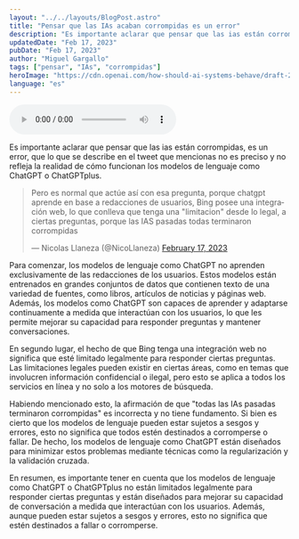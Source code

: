```yaml
---
layout: "../../layouts/BlogPost.astro"
title: "Pensar que las IAs acaban corrompidas es un error"
description: "Es importante aclarar que pensar que las ias están corrompidas, es un error, que lo que se describe en el tweet que mencionas no es preciso y no refleja la realidad de cómo funcionan los modelos de lenguaje como ChatGPT o ChatGPTplus."
updatedDate: "Feb 17, 2023"
pubDate: "Feb 17, 2023"
author: "Miguel Gargallo"
tags: ["pensar", "IAs", "corrompidas"]
heroImage: "https://cdn.openai.com/how-should-ai-systems-behave/draft-20230216a/building-chatgpt.svg"
language: "es"
---
```


<audio controls>
  <source src="https://github.com/superdatas/blog-audios/blob/main/pensar-ias-corrompidas.mp3?raw=true" type="audio/mp3" />
</audio> 

Es importante aclarar que pensar que las ias están corrompidas, es un error, que lo que se describe en el tweet que mencionas no es preciso y no refleja la realidad de cómo funcionan los modelos de lenguaje como ChatGPT o ChatGPTplus.

<blockquote class="twitter-tweet"><p lang="es" dir="ltr">Pero es normal que actúe así con esa pregunta, porque chatgpt aprende en base a redacciones de usuarios, Bing posee una integración web, lo que conlleva que tenga una &quot;limitacion&quot; desde lo legal, a ciertas preguntas, porque las IAS pasadas todas terminaron corrompidas</p>&mdash; Nicolas Llaneza (@NicoLlaneza) <a href="https://twitter.com/NicoLlaneza/status/1626558050172653568?ref_src=twsrc%5Etfw">February 17, 2023</a></blockquote> <script async src="https://platform.twitter.com/widgets.js" charset="utf-8"></script> 

Para comenzar, los modelos de lenguaje como ChatGPT no aprenden exclusivamente de las redacciones de los usuarios. Estos modelos están entrenados en grandes conjuntos de datos que contienen texto de una variedad de fuentes, como libros, artículos de noticias y páginas web. Además, los modelos como ChatGPT son capaces de aprender y adaptarse continuamente a medida que interactúan con los usuarios, lo que les permite mejorar su capacidad para responder preguntas y mantener conversaciones.

En segundo lugar, el hecho de que Bing tenga una integración web no significa que esté limitado legalmente para responder ciertas preguntas. Las limitaciones legales pueden existir en ciertas áreas, como en temas que involucren información confidencial o ilegal, pero esto se aplica a todos los servicios en línea y no solo a los motores de búsqueda.

Habiendo mencionado esto, la afirmación de que "todas las IAs pasadas terminaron corrompidas" es incorrecta y no tiene fundamento. Si bien es cierto que los modelos de lenguaje pueden estar sujetos a sesgos y errores, esto no significa que todos estén destinados a corromperse o fallar. De hecho, los modelos de lenguaje como ChatGPT están diseñados para minimizar estos problemas mediante técnicas como la regularización y la validación cruzada.

En resumen, es importante tener en cuenta que los modelos de lenguaje como ChatGPT o ChatGPTplus no están limitados legalmente para responder ciertas preguntas y están diseñados para mejorar su capacidad de conversación a medida que interactúan con los usuarios. Además, aunque pueden estar sujetos a sesgos y errores, esto no significa que estén destinados a fallar o corromperse.